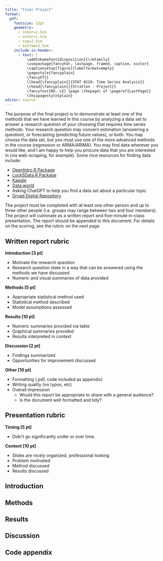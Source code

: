 ```yaml
---
title: "Final Project"
format:
  pdf:
    fontsize: 12pt
    geometry:
      - inner=1.5cm
      - outer=1.5cm
      - top=2.5cm
      - bottom=2.5cm
    include-in-header:
      - text: |
          \addtokomafont{disposition}{\rmfamily}
          \usepackage{fancyhdr, lastpage, framed, caption, xcolor}
          \captionsetup[figure]{labelformat=empty}
          \pagestyle{fancyplain}
          \fancyhf{}
          \lhead{\fancyplain{}{STAT 0219: Time Series Analysis}}
          \rhead{\fancyplain{}{Stratton - Project}}
          \fancyfoot[RO, LE] {page \thepage\ of \pageref{LastPage}}
          \thispagestyle{plain}
editor: source
---
```

\vspace{-1in}

The purpose of the final project is to demonstrate at least one of the methods that we have learned in this course by analyzing a data set to answer a research question of your choosing that requires time series methods. Your research question may concern estimation (answering a question), or forecasting (predicting future values), or both. You may choose the data set, but you must use one of the more advanced methods in the course (regression or ARMA/ARIMA). You may find data wherever you would like, and I am happy to help you procure data that you are interested in (via web-scraping, for example). Some nice resources for finding data include:

- [OpenIntro R Package](https://www.openintro.org/data)
- [Lock5Data R Package](https://cran.r-project.org/web/packages/Lock5Data/Lock5Data.pdf)
- [Kaggle](https://www.kaggle.com/)
- [Data.world](https://data.world/)
- Asking ChatGPT to help you find a data set about a particular topic
- [Dryad Digital Repository](https://datadryad.org/search)

The project must be completed with at least one other person and up to three other people (i.e. groups may range between two and four members). The project will culminate as a written report and five-minute in-class presentation. The report should be appended to this document. For details on the scoring, see the rubric on the next page. 

\vfill

\newpage

## Written report rubric

**Introduction [3 pt]**

- Motivate the research question
- Research question state in a way that can be answered using the methods we have discussed
- Numeric and visual summaries of data provided

**Methods [5 pt]**

- Appropriate statistical method used
- Statistical method described
- Model assumptions assessed

**Results [10 pt]**

- Numeric summaries provided via table
- Graphical summaries provided
- Results interpreted in context

**Discussion [2 pt]**

- Findings summarized
- Opportunities for improvement discussed

**Other [10 pt]**

- Formatting (.pdf, code included as appendix)
- Writing quality (no typos, etc)
- Overall impression
   - Would this report be appropriate to share with a general audience? 
   - Is the document well formatted and tidy?

\newpage

## Presentation rubric

**Timing [5 pt]**

- Didn't go significantly under or over time.

**Content [10 pt]**

- Slides are nicely organized, professional looking
- Problem motivated
- Method discussed
- Results discussed

\newpage

\begin{center}
{\Huge \textbf{Title}} 

\textit{Authors}
\end{center}

<!-- ![Fancy image if you like]() -->

\newpage

## Introduction

## Methods

## Results

## Discussion

## Code appendix



